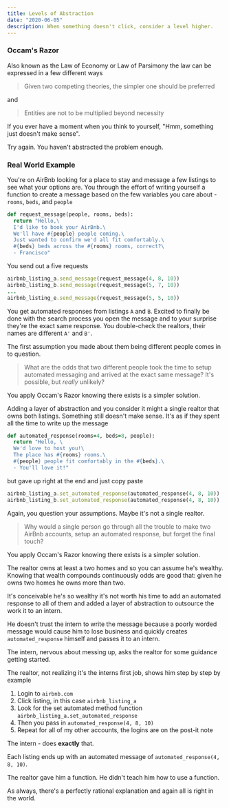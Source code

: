 ```yaml
---
title: Levels of Abstraction
date: "2020-06-05"
description: When something doesn't click, consider a level higher.
---
```


### Occam's Razor

Also known as the Law of Economy or Law of Parsimony the law can be expressed in a few different ways

> Given two competing theories, the simpler one should be preferred

and

> Entities are not to be multiplied beyond necessity

If you ever have a moment when you think to yourself, "Hmm, something just doesn't make sense".

Try again. You haven't abstracted the problem enough.

### Real World Example

You're on AirBnb looking for a place to stay and message a few listings to see what your options are. You through the effort of writing yourself a function to create a message based on the few variables you care about - `rooms`, `beds`, and `people`

```ruby
def request_message(people, rooms, beds):
  return "Hello,\
  I'd like to book your AirBnb.\
  We'll have #{people} people coming.\
  Just wanted to confirm we'd all fit comfortably.\
  #{beds} beds across the #{rooms} rooms, correct?\
  - Francisco"
```

You send out a five requests

```ruby
airbnb_listing_a.send_message(request_message(4, 8, 10))
airbnb_listing_b.send_message(request_message(5, 7, 10))
...
airbnb_listing_e.send_message(request_message(5, 5, 10))
```

You get automated responses from listings `A` and `B`. Excited to finally be done with the search process you open the message and to your surprise they're the exact same response. You double-check the realtors, their names are different `A'` and `B'`.

The first assumption you made about them being different people comes in to question.

> What are the odds that two different people took the time to setup automated messaging and arrived at the exact same message? It's possible, but _really_ unlikely?

You apply Occam's Razor knowing there exists is a simpler solution.

Adding a layer of abstraction and you consider it might a single realtor that owns both listings. Something still doesn't make sense. It's as if they spent all the time to write up the message

```ruby
def automated_response(rooms=4, beds=8, people):
  return "Hello, \
  We'd love to host you!\
  The place has #{rooms} rooms.\
  #{people} people fit comfortably in the #{beds}.\
  - You'll love it!"
```

but gave up right at the end and just copy paste

```ruby
airbnb_listing_a.set_automated_response(automated_response(4, 8, 10))
airbnb_listing_b.set_automated_response(automated_response(4, 8, 10))
```

Again, you question your assumptions. Maybe it's not a single realtor.

> Why would a single person go through all the trouble to make two AirBnb accounts, setup an automated response, but forget the final touch?

You apply Occam's Razor knowing there exists is a simpler solution.

The realtor owns at least a two homes and so you can assume he's wealthy. Knowing that wealth compounds continuously odds are good that: given he owns two homes he owns more than two.

It's conceivable he's so wealthy it's not worth his time to add an automated response to all of them and added a layer of abstraction to outsource the work it to an intern.

He doesn't trust the intern to write the message because a poorly worded message would cause him to lose business and quickly creates `automated_response` himself and passes it to an intern.

The intern, nervous about messing up, asks the realtor for some guidance getting started.

The realtor, not realizing it's the interns first job, shows him step by step by example

1. Login to `airbnb.com`
2. Click listing, in this case `airbnb_listing_a`
3. Look for the set automated method function `airbnb_listing_a.set_automated_response`
4. Then you pass in `automated_response(4, 8, 10)`
5. Repeat for all of my other accounts, the logins are on the post-it note

The intern - does **exactly** that.

Each listing ends up with an automated message of `automated_response(4, 8, 10)`.

The realtor gave him a function. He didn't teach him how to use a function.

As always, there's a perfectly rational explanation and again all is right in the world.
